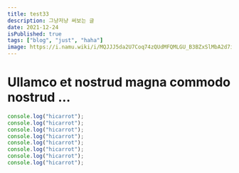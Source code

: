 ```yaml
---
title: test33
description: 그냥저냥 써보는 글
date: 2021-12-24
isPublished: true
tags: ["blog", "just", "haha"]
image: https://i.namu.wiki/i/MQJJJ5da2U7Coq74zQUdMFQMLGU_B3BZxSlMbA2d7iQgjFqDq1ISDHgCFiyb1l2GWmatXcf3NxeuMRD8u6P8WLmM4Jp4XEQTxNjPQe5-aW6bG0uJZhesvTrqv9b9pXKN5eCnYmbNZeW_6qgYi3pnWg.svg
---
```


# Ullamco et nostrud magna commodo nostrud ...

```js title="hihasgfas" showLineNumbers
console.log("hicarrot");
console.log("hicarrot");
console.log("hicarrot");
console.log("hicarrot");
console.log("hicarrot");
console.log("hicarrot");
console.log("hicarrot");
console.log("hicarrot");
```
